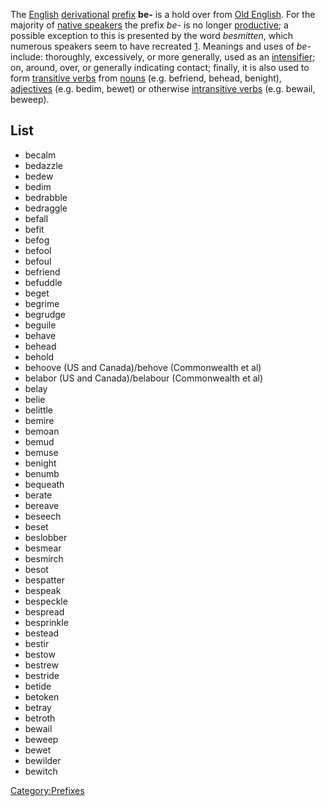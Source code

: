 {{linkless|October 2006}} 
The [[English language|English]] [[Derivation (linguistics)|derivational]] [[Prefix (linguistics)|prefix]] '''be-''' is a hold over
from [[Old English language|Old English]]. For the majority of [[native speaker]]s the prefix ''be-'' is no longer
[[productive]]; a possible exception to this is presented by the word ''besmitten'',
which numerous speakers seem to have recreated [http://www.worldwidewords.org/qa/qa-bes2.htm].
Meanings and uses of ''be-'' include: thoroughly, excessively, or more generally,
used as an [[intensifier]]; on, around, over, or generally indicating contact; finally, it is also used to form [[transitive verb]]s from [[noun]]s (e.g. befriend,
behead, benight), [[adjective]]s (e.g. bedim, bewet) or otherwise [[intransitive verb]]s (e.g. bewail, beweep).

== List ==
*becalm
*bedazzle
*bedew
*bedim
*bedrabble
*bedraggle
*befall
*befit
*befog
*befool
*befoul
*befriend
*befuddle
*beget
*begrime
*begrudge
*beguile
*behave
*behead
*behold
*behoove (US and Canada)/behove (Commonwealth et al) 
*belabor (US and Canada)/belabour (Commonwealth et al)
*belay
*belie
*belittle
*bemire
*bemoan
*bemud
*bemuse
*benight
*benumb
*bequeath
*berate
*bereave
*beseech
*beset
*beslobber
*besmear
*besmirch
*besot
*bespatter
*bespeak
*bespeckle
*bespread
*besprinkle
*bestead
*bestir
*bestow
*bestrew
*bestride
*betide
*betoken
*betray
*betroth
*bewail
*beweep
*bewet
*bewilder
*bewitch

[[Category:Prefixes]]